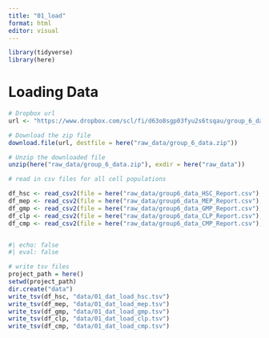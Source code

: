```yaml
---
title: "01_load"
format: html
editor: visual
---
```


```r
library(tidyverse)
library(here)
```

# Loading Data

```r

# Dropbox url
url <- "https://www.dropbox.com/scl/fi/d63o8sgp03fyu2s6tsqau/group_6_data.zip?rlkey=50z2rrfaowoizqivttdmyym2i&st=kngr6y9j&dl=1"

# Download the zip file
download.file(url, destfile = here("raw_data/group_6_data.zip"))

# Unzip the downloaded file
unzip(here("raw_data/group_6_data.zip"), exdir = here("raw_data"))
```

```r

# read in csv files for all cell populations

df_hsc <- read_csv2(file = here("raw_data/group6_data_HSC_Report.csv"), na= "NaN")
df_mep <- read_csv2(file = here("raw_data/group6_data_MEP_Report.csv"), na= "NaN")
df_gmp <- read_csv2(file = here("raw_data/group6_data_GMP_Report.csv"), na= "NaN")
df_clp <- read_csv2(file = here("raw_data/group6_data_CLP_Report.csv"), na= "NaN")
df_cmp <- read_csv2(file = here("raw_data/group6_data_CMP_Report.csv"), na= "NaN")


#| echo: false
#| eval: false

```

```r
# write tsv files
project_path = here()
setwd(project_path)
dir.create("data")
write_tsv(df_hsc, "data/01_dat_load_hsc.tsv")
write_tsv(df_mep, "data/01_dat_load_mep.tsv")
write_tsv(df_gmp, "data/01_dat_load_gmp.tsv")
write_tsv(df_clp, "data/01_dat_load_clp.tsv")
write_tsv(df_cmp, "data/01_dat_load_cmp.tsv")
```
